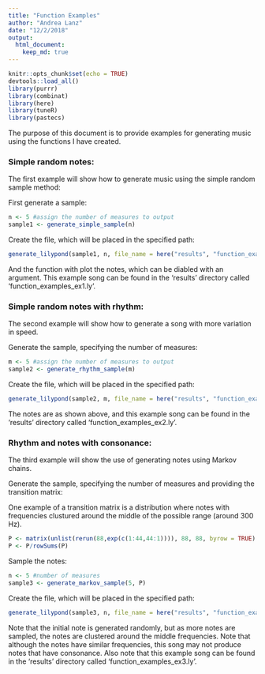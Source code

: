 ```yaml
---
title: "Function Examples"
author: "Andrea Lanz"
date: "12/2/2018"
output: 
  html_document:
    keep_md: true
---
```


```r
knitr::opts_chunk$set(echo = TRUE)
devtools::load_all()
library(purrr)
library(combinat)
library(here)
library(tuneR)
library(pastecs)
```

The purpose of this document is to provide examples for generating music using the functions I have created.

### Simple random notes:
The first example will show how to generate music using the simple random sample method:

First generate a sample:
```r
n <- 5 #assign the number of measures to output
sample1 <- generate_simple_sample(n)
```

Create the file, which will be placed in the specified path:
```r
generate_lilypond(sample1, n, file_name = here("results", "function_examples_ex1.ly"))
```

And the function with plot the notes, which can be diabled with an argument. This example song can be found in the 'results' directory called 'function_examples_ex1.ly'.

### Simple random notes with rhythm:
The second example will show how to generate a song with more variation in speed.

Generate the sample, specifying the number of measures:
```r
m <- 5 #assign the number of measures to output
sample2 <- generate_rhythm_sample(m)
```

Create the file, which will be placed in the specified path:
```r
generate_lilypond(sample2, m, file_name = here("results", "function_examples_ex2.ly"))
```

The notes are as shown above, and this example song can be found in the 'results' directory called 'function_examples_ex2.ly'.

### Rhythm and notes with consonance:

The third example will show the use of generating notes using Markov chains.

Generate the sample, specifying the number of measures and providing the transition matrix:

One example of a transition matrix is a distribution where notes with frequencies clustured around the middle of the possible range (around 300 Hz).
```r
P <- matrix(unlist(rerun(88,exp(c(1:44,44:1)))), 88, 88, byrow = TRUE)
P <- P/rowSums(P)
```

Sample the notes:
```r
n <- 5 #number of measures
sample3 <- generate_markov_sample(5, P)
```

Create the file, which will be placed in the specified path:
```r
generate_lilypond(sample3, n, file_name = here("results", "function_examples_ex3.ly"))
```

Note that the initial note is generated randomly, but as more notes are sampled, the notes are clustered around the middle frequencies. Note that although the notes have similar frequencies, this song may not produce notes that have consonance. Also note that this example song can be found in the 'results' directory called 'function_examples_ex3.ly'.
